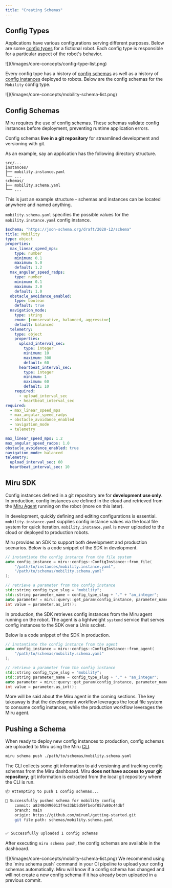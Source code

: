 ```yaml
---
title: "Creating Schemas"
---
```


## Config Types

Applications have various configurations serving different purposes. Below are some [config types](/docs/basics/vocabulary#config-type) for a fictional robot. Each config type is responsible for a particular aspect of the robot's behavior.

<Frame>
  ![](/images/core-concepts/config-type-list.png)
</Frame>

Every config type has a history of [config schemas](/docs/basics/vocabulary#config-schema) as well as a history of [config instances](/docs/basics/vocabulary#config-instance) deployed to robots. Below are the config schemas for the `Mobility` config type.

<Frame>
  ![](/images/core-concepts/mobility-schema-list.png)
</Frame>

## Config Schemas

Miru requires the use of config schemas. These schemas validate config instances before
deployment, preventing runtime application errors.

Config schemas **live in a git repository** for streamlined development and versioning with git.

As an example, say an application has the following directory structure.

```
src/...
instances/
├── mobility.instance.yaml
└── ...
schemas/
├── mobility.schema.yaml
└── ...
```

<Note>
  This is just an example structure - schemas and instances can be located anywhere and named anything.
</Note>

`mobility.schema.yaml` specifies the possible values for the `mobility.instance.yaml` config
instance.

<CodeGroup>

```yaml mobility.schema.yaml [expandable]
$schema: "https://json-schema.org/draft/2020-12/schema"
title: Mobility
type: object
properties:
  max_linear_speed_mps:
    type: number
    minimum: 0.1
    maximum: 5.0
    default: 1.2
  max_angular_speed_radps:
    type: number
    minimum: 0.1
    maximum: 3.0
    default: 1.0
  obstacle_avoidance_enabled:
    type: boolean
    default: true
  navigation_mode:
    type: string
    enum: [conservative, balanced, aggressive]
    default: balanced
  telemetry:
    type: object
    properties:
      upload_interval_sec:
        type: integer
        minimum: 10
        maximum: 300
        default: 60
      heartbeat_interval_sec:
        type: integer
        minimum: 1
        maximum: 60
        default: 10
    required:
      - upload_interval_sec
      - heartbeat_interval_sec
required:
  - max_linear_speed_mps
  - max_angular_speed_radps
  - obstacle_avoidance_enabled
  - navigation_mode
  - telemetry
```


```yaml mobility.instance.yaml [expandable]
max_linear_speed_mps: 1.2
max_angular_speed_radps: 1.0
obstacle_avoidance_enabled: true
navigation_mode: balanced
telemetry:
  upload_interval_sec: 60
  heartbeat_interval_sec: 10
```

</CodeGroup>

## Miru SDK

Config instances defined in a git repository are for **development use only**.
In production, config instances are defined in the cloud and retrieved from the
[Miru Agent](/docs/agent-sdk) running on the robot (more on this later).

In development, quickly defining and editing configurations is essential. `mobility.instance.yaml` supplies config instance values via the local file system for quick iteration. `mobility.instance.yaml` is never uploaded to the cloud or deployed to production robots.

Miru provides an SDK to support both development and production scenarios. Below is a code snippet of the SDK in development.

<CodeGroup>

```cpp C++
// instantiate the config instance from the file system
auto config_instance = miru::configs::ConfigInstance::from_file(
    "/path/to/instances/mobility.instance.yaml",
    "/path/to/schemas/mobility.schema.yaml"
);

// retrieve a parameter from the config instance
std::string config_type_slug = "mobility";
std::string parameter_name = config_type_slug + "." + "an_integer";
auto parameter = miru::query::get_param(config_instance, parameter_name);
int value = parameter.as_int();
```

</CodeGroup>

In production, the SDK retrieves config instances from the Miru agent running on the
robot. The agent is a lightweight `systemd` service that serves config instances to the SDK over a Unix socket.

Below is a code snippet of the SDK in production.

<CodeGroup>

```cpp C++
// instantiate the config instance from the agent
auto config_instance = miru::configs::ConfigInstance::from_agent(
    "/path/to/schemas/mobility.schema.yaml"
);

// retrieve a parameter from the config instance
std::string config_type_slug = "mobility";
std::string parameter_name = config_type_slug + "." + "an_integer";
auto parameter = miru::query::get_param(config_instance, parameter_name);
int value = parameter.as_int();
```

</CodeGroup>

More will be said about the Miru agent in the coming sections. The key takeaway is that the development workflow leverages the local file system to consume config instances, while the production workflow leverages the Miru agent.

## Pushing a Schema

When ready to deploy new config instances to production, config schemas are uploaded to Miru using the Miru [CLI](/docs/cli-reference).

```bash
miru schema push ./path/to/schemas/mobility.schema.yaml
```

The CLI collects some git information to aid versioning and tracking config schemas from the Miru dashboard. Miru **does not have access to your git repository**; git information is extracted from the local git repository where the CLI is run.

```bash
📦 Attempting to push 1 config schemas...

🏁 Successfully pushed schema for mobility config
    commit: a8340d496013f4e33bb5d59fbebf057a80c44dbf
    branch: main
    origin: https://github.com/miruml/getting-started.git
    git file path: schemas/mobility.schema.yaml


✅ Successfully uploaded 1 config schemas
```

After executing `miru schema push`, the config schemas are available in the dashboard.

<Frame>
  ![](/images/core-concepts/mobility-schema-list.png)
</Frame>

<Note>
  We recommend using the `miru schema push` command in your CI pipeline to upload your
  config schemas automatically. Miru will know if a config schema has changed and will
  not create a new config schema if it has already been uploaded in a previous commit.
</Note>
